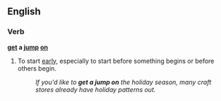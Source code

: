 ==English==

===Verb===
'''[[get]] a [[jump]] [[on]]'''
#{{idiom}} To start [[early]], especially to start before something begins or before others begin.
#:''If you'd like to '''get a jump on''' the holiday season, many craft stores already have holiday patterns out.''